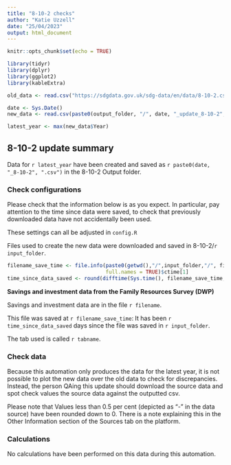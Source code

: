 ```yaml
---
title: "8-10-2 checks"
author: "Katie Uzzell"
date: "25/04/2023"
output: html_document
---
```


```r
knitr::opts_chunk$set(echo = TRUE)
```

```r
library(tidyr)
library(dplyr)
library(ggplot2)
library(kableExtra)
```

```r

old_data <- read.csv("https://sdgdata.gov.uk/sdg-data/en/data/8-10-2.csv")

date <- Sys.Date()
new_data <- read.csv(paste0(output_folder, "/", date, "_update_8-10-2", ".csv"))

latest_year <- max(new_data$Year)

```

## 8-10-2 update summary

Data for `r latest_year` have been created and saved as `r paste0(date, "_8-10-2", ".csv")` 
in the 8-10-2 Output folder.  
    
### Check configurations
Please check that the information below is as you expect. In particular, pay 
attention to the time since data were saved, to check that previously 
downloaded data have not accidentally been used.
    
These settings can all be adjusted in `config.R`
    
Files used to create the new data were downloaded and saved in 
8-10-2/`r input_folder`.  
  
```r
filename_save_time <- file.info(paste0(getwd(),"/",input_folder,"/", filename), 
                                full.names = TRUE)$ctime[1]
time_since_data_saved <- round(difftime(Sys.time(), filename_save_time, units = "days"), 2)

```

**Savings and investment data from the Family Resources Survey (DWP)**  

Savings and investment data are in the file `r filename`.   

This file was saved at `r filename_save_time`: It has been 
`r time_since_data_saved` days since the file was saved in 
`r input_folder`.  

The tab used is called
`r tabname`. 

### Check data

Because this automation only produces the data for the latest year, it is not 
possible to plot the new data over the old data to check for discrepancies. 
Instead, the person QAing this update should download the source data and spot 
check values the source data against the outputted csv.

Please note that Values less than 0.5 per cent (depicted as "-" in the data source) 
have been rounded down to 0. There is a note explaining this in the Other Information 
section of the Sources tab on the platform. 

### Calculations

No calculations have been performed on this data during this automation.

